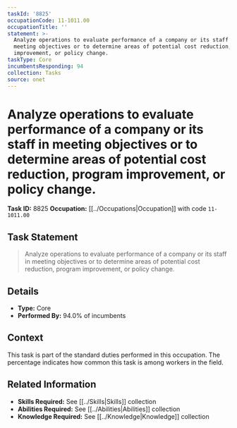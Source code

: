 ```yaml
---
taskId: '8825'
occupationCode: 11-1011.00
occupationTitle: ''
statement: >-
  Analyze operations to evaluate performance of a company or its staff in
  meeting objectives or to determine areas of potential cost reduction, program
  improvement, or policy change.
taskType: Core
incumbentsResponding: 94
collection: Tasks
source: onet
---
```

# Analyze operations to evaluate performance of a company or its staff in meeting objectives or to determine areas of potential cost reduction, program improvement, or policy change.

**Task ID:** 8825
**Occupation:** [[../Occupations|Occupation]] with code `11-1011.00`

## Task Statement

> Analyze operations to evaluate performance of a company or its staff in meeting objectives or to determine areas of potential cost reduction, program improvement, or policy change.

## Details

- **Type:** Core
- **Performed By:** 94.0% of incumbents

## Context

This task is part of the standard duties performed in this occupation. The percentage indicates how common this task is among workers in the field.

## Related Information

- **Skills Required:** See [[../Skills|Skills]] collection
- **Abilities Required:** See [[../Abilities|Abilities]] collection
- **Knowledge Required:** See [[../Knowledge|Knowledge]] collection
